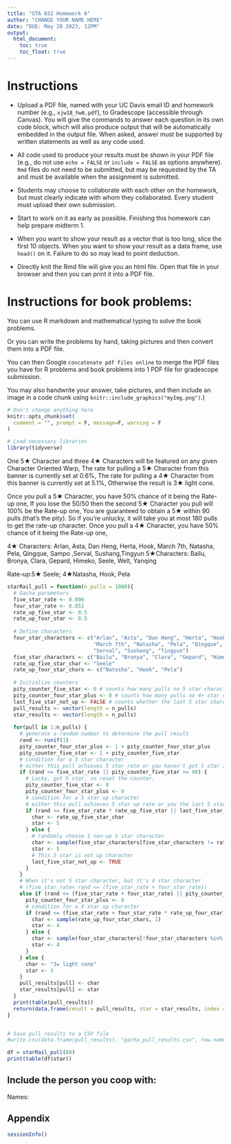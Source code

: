 ```yaml
---
title: "STA 032 Homework 6"
author: "CHANGE YOUR NAME HERE"
date: "DUE: May 28 2023, 12PM"
output: 
  html_document: 
    toc: true
    toc_float: true
---
```


# Instructions

+ Upload a PDF file, named with your UC Davis email ID and homework number (e.g., `xjw18_hw6.pdf`), to Gradescope (accessible through Canvas). You will give the commands to answer each question in its own code block, which will also produce output that will be automatically embedded in the output file. When asked, answer must be supported by written statements as well as any code used. 

+ All code used to produce your results must be shown in your PDF file (e.g., do not use `echo = FALSE` or `include = FALSE` as options anywhere). `Rmd` files do not need to be submitted, but may be requested by the TA and must be available when the assignment is submitted.

+ Students may choose to collaborate with each other on the homework, but must clearly indicate with whom they collaborated. Every student must upload their own submission.

+ Start to work on it as early as possible. Finishing this homework can help prepare midterm 1.

+ When you want to show your result as a vector that is too long, slice the first 10 objects. When you want to show your result as a data frame, use `head()` on it. Failure to do so may lead to point deduction.

+ Directly knit the Rmd file will give you an html file. Open that file in your browser and then you can print it into a PDF file.

# Instructions for book problems:

You can use R markdown and mathematical typing to solve the book problems.

Or you can write the problems by hand, taking pictures and then convert them into a PDF file.

You can then Google `concatenate pdf files online` to merge the PDF files you have for R problems and book problems into 1 PDF file for gradescope submission.

You may also handwrite your answer, take pictures, and then include an image in a code chunk using `knitr::include_graphics("myImg.png")`.) 

```r
# Don't change anything here
knitr::opts_chunk$set(
  comment = "", prompt = F, message=F, warning = F
)
```


```r
# Load necessary libraries
library(tidyverse)
```


One 5★ Character and three 4★ Characters will be featured on any given Character Oriented Warp,
The rate for pulling a 5★ Character from this banner is currently set at 0.6%,
The rate for pulling a 4★ Character from this banner is currently set at 5.1%,
Otherwise the result is 3★ light cone.

Once you pull a 5★ Character, you have 50% chance of it being the Rate-up one,
If you lose the 50/50 then the second 5★ Character you pull will 100% be the Rate-up one,
You are guaranteed to obtain a 5★ within 90 pulls (that's the pity). So if you're unlucky, it will take you at most 180 pulls to get the rate-up character.
Once you pull a 4★ Character, you have 50% chance of it being the Rate-up one,

4★ Characters: Arlan, Asta, Dan Heng, Herta, Hook, March 7th, Natasha, Pela, Qingque, Sampo
,Serval, Sushang,Tingyun
5★Characters: Bailu, Bronya, Clara, Gepard, Himeko, Seele, Welt, Yanqing

Rate-up:5★ Seele; 4★Natasha, Hook, Pela

```r

starRail_pull = function(n_pulls = 1000){
  # Gacha parameters
  five_star_rate <- 0.006
  four_star_rate <- 0.051
  rate_up_five_star <- 0.5
  rate_up_four_star <- 0.5
  
  # Define characters
  four_star_characters <- c("Arlan", "Asta", "Dan Heng", "Herta", "Hook", 
                            "March 7th", "Natasha", "Pela", "Qingque", "Sampo", 
                            "Serval", "Sushang", "Tingyun")
  five_star_characters <- c("Bailu", "Bronya", "Clara", "Gepard", "Himeko", "Seele", "Welt", "Yanqing")
  rate_up_five_star_char <- "Seele"
  rate_up_four_star_chars <- c("Natasha", "Hook", "Pela")
  
  # Initialize counters
  pity_counter_five_star <- 0 # counts how many pulls no 5 star characters
  pity_counter_four_star_plus <- 0 # counts how many pulls no 4+ star characters
  last_five_star_not_up <- FALSE # counts whether the last 5 star character is not the up character
  pull_results <- vector(length = n_pulls)
  star_results <- vector(length = n_pulls)
  
  for(pull in 1:n_pulls) {
    # generate a random number to determine the pull result
    rand <- runif(1)
    pity_counter_four_star_plus <- 1 + pity_counter_four_star_plus
    pity_counter_five_star <- 1 + pity_counter_five_star
    # condition for a 5 star character
    # either this pull achieves 5 star rate or you haven't got 5 star in last 89 pulls
    if (rand <= five_star_rate || pity_counter_five_star >= 90) {
      # Lucky, got 5 star, so reset the counter.
      pity_counter_five_star <- 0
      pity_counter_four_star_plus <- 0
      # condition for a 5 star up character
      # either this pull achieves 5 star up rate or you the last 5 star is not the up character
      if (rand <= five_star_rate * rate_up_five_star || last_five_star_not_up == TRUE) {
        char <- rate_up_five_star_char
        star <- 5
      } else {
        # randomly choose 1 non-up 5 star character
        char <- sample(five_star_characters[five_star_characters != rate_up_five_star_char], 1)
        star <- 5
        # This 5 star is not up character
        last_five_star_not_up <- TRUE
      }
    }
    # When it's not 5 star character, but it's 4 star character 
    # (five_star_rate< rand <= (five_star_rate + four_star_rate))
    else if (rand <= (five_star_rate + four_star_rate) || pity_counter_four_star_plus >= 10) {
      pity_counter_four_star_plus <- 0
      # condition for a 4 star up character
      if (rand <= (five_star_rate + four_star_rate * rate_up_four_star)) {
        char <- sample(rate_up_four_star_chars, 1)
        star <- 4
      } else {
        char <- sample(four_star_characters[!four_star_characters %in% rate_up_four_star_chars], 1)
        star <- 4
      }
    } else {
      char <- "3★ light cone"
      star <- 3
    }
    pull_results[pull] <- char
    star_results[pull] <- star
  }
  print(table(pull_results))
  return(data.frame(result = pull_results, star = star_results, index = 1:n_pulls))
}


# Save pull results to a CSV file
#write.csv(data.frame(pull_results), "gacha_pull_results.csv", row.names = FALSE)
```

```r
df = starRail_pull(80)
print(table(df$star))
```




## Include the person you coop with:

Names:

## Appendix

```r
sessionInfo()
```











